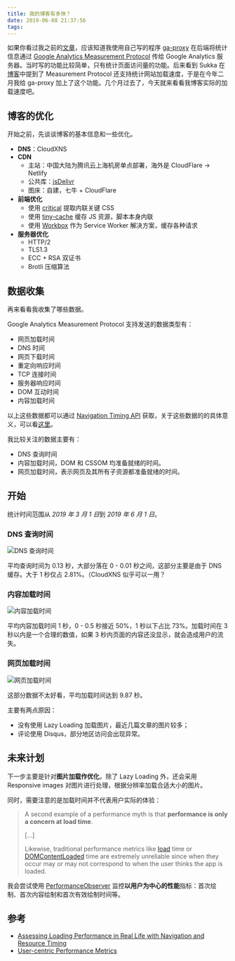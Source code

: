 ```yaml
---
title: 我的博客有多快？
date: 2019-06-08 21:37:56
tags:
---
```


如果你看过我之前的[文章](/google-analytics-loading-optimize/)，应该知道我使用自己写的程序 [ga-proxy](https://github.com/giuem/ga-proxy/releases/tag/v1.0.0) 在后端将统计信息通过 [Google Analytics Measurement Protocol](https://developers.google.com/analytics/devguides/collection/protocol/v1/) 传给 Google Analytics 服务器。当时写的功能比较简单，只有统计页面访问量的功能。后来看到 Sukka 在[博客](https://blog.skk.moe/post/performance_timing/)中提到了 Measurement Protocol 还支持统计网站加载速度，于是在今年二月我给 ga-proxy 加上了这个功能。几个月过去了，今天就来看看我博客实际的加载速度吧。 <!--more-->

## 博客的优化

开始之前，先谈谈博客的基本信息和一些优化。

- **DNS**：CloudXNS
- **CDN**
  - 主站：中国大陆为腾讯云上海机房单点部署，海外是 CloudFlare -> Netlify
  - 公共库：[jsDelivr](https://www.jsdelivr.com/)
  - 图床：自建，七牛 + CloudFlare
- **前端优化**
  - 使用 [critical](https://www.npmjs.com/package/critical) 提取内联关键 CSS
  - 使用 [tiny-cache](https://github.com/giuem/tiny-cache) 缓存 JS 资源，脚本本身内联
  - 使用 [Workbox](https://developers.google.com/web/tools/workbox/) 作为 Service Worker 解决方案，缓存各种请求
- **服务器优化**
  - HTTP/2
  - TLS1.3
  - ECC + RSA 双证书
  - Brotli 压缩算法

## 数据收集

再来看看我收集了哪些数据。

Google Analytics Measurement Protocol 支持发送的数据类型有：

- 网页加载时间
- DNS 时间
- 网页下载时间
- 重定向响应时间
- TCP 连接时间
- 服务器响应时间
- DOM 互动时间
- 内容加载时间

以上这些数据都可以通过 [Navigation Timing API](https://www.w3.org/TR/navigation-timing/) 获取，关于这些数据的的具体意义，可以看[这里](https://www.w3.org/TR/navigation-timing/)。

我比较关注的数据主要有：

- DNS 查询时间
- 内容加载时间，DOM 和 CSSOM 均准备就绪的时间。
- 网页加载时间，表示网页及其所有子资源都准备就绪的时间。

## 开始

统计时间范围从 *2019 年 3 月 1 日*到 _2019 年 6 月 1 日_。

### DNS 查询时间

![DNS 查询时间](./images/%e5%b1%8f%e5%b9%95%e5%bf%ab%e7%85%a7%202019-06-08%20%e4%b8%8b%e5%8d%8810.38.23.png)

平均查询时间为 0.13 秒，大部分落在 0 - 0.01 秒之间，这部分主要是由于 DNS 缓存。大于 1 秒仅占 2.81%。（CloudXNS 似乎可以一用？

### 内容加载时间

![内容加载时间](./images/%e5%b1%8f%e5%b9%95%e5%bf%ab%e7%85%a7%202019-06-08%20%e4%b8%8b%e5%8d%8810.46.08.png)

平均内容加载时间 1 秒，0 - 0.5 秒接近 50%，1 秒以下占比 73%。加载时间在 3 秒以内是一个合理的数值，如果 3 秒内页面的内容还没显示，就会造成用户的流失。

### 网页加载时间

![网页加载时间](./images/%e5%b1%8f%e5%b9%95%e5%bf%ab%e7%85%a7%202019-06-08%20%e4%b8%8b%e5%8d%8810.53.51.png)

这部分数据不太好看，平均加载时间达到 9.87 秒。

主要有两点原因：

- 没有使用 Lazy Loading 加载图片，最近几篇文章的图片较多；
- 评论使用 Disqus，部分地区访问会出现异常。

## 未来计划

下一步主要是针对**图片加载作优化**，除了 Lazy Loading 外，还会采用 Responsive images 对图片进行处理，根据分辨率加载合适大小的图片。

同时，需要注意的是加载时间并不代表用户实际的体验：

> A second example of a performance myth is that **performance is only a concern at load time**.
>
> […]
>
> Likewise, traditional performance metrics like [load](https://developer.mozilla.org/en-US/docs/Web/Events/load) time or [DOMContentLoaded](https://developer.mozilla.org/en-US/docs/Web/Events/DOMContentLoaded) time are extremely unreliable since when they occur may or may not correspond to when the user thinks the app is loaded.

我会尝试使用 [PerformanceObserver](https://developer.mozilla.org/en-US/docs/Web/API/PerformanceObserver) 监控**以用户为中心的性能**指标：首次绘制、首次内容绘制和首次有效绘制时间等。

## 参考

- [Assessing Loading Performance in Real Life with Navigation and Resource Timing](https://developers.google.com/web/fundamentals/performance/navigation-and-resource-timing/)
- [User-centric Performance Metrics](https://developers.google.com/web/fundamentals/performance/user-centric-performance-metrics)
